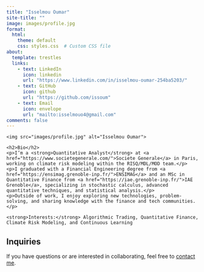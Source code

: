 ---
title: "Isselmou Oumar"
site-title: ""
image: images/profile.jpg
format:
  html:
    theme: default
    css: styles.css  # Custom CSS file
about:
  template: trestles
  links:
    - text: LinkedIn
      icon: linkedin
      url: "https://www.linkedin.com/in/isselmou-oumar-254ba5203/"
    - text: GitHub
      icon: github
      url: "https://github.com/issoum"
    - text: Email
      icon: envelope
      url: "mailto:isselmouo4@gmail.com"
comments: false
---

<div class="bio-container">
  <div class="bio-image">
    <img src="images/profile.jpg" alt="Isselmou Oumar">
  </div>
  <div class="bio-text">
    <h2>Bio</h2>
    <p>I’m a <strong>Quantitative Analyst</strong> at <a href="https://www.societegenerale.com/">Societe Generale</a> in Paris, working on climate risk modeling within the RISQ/MDL/MOD team.</p>
    <p>I graduated with a Financial Engineering degree from <a href="https://ensimag.grenoble-inp.fr/">ENSIMAG</a> and an MSc in Quantitative Finance from <a href="https://iae.grenoble-inp.fr/">IAE Grenoble</a>, specializing in stochastic calculus, advanced quantitative techniques, and statistical analysis.</p>
    <p>Outside of work, I enjoy exploring new technologies, problem-solving, and sharing knowledge with the finance and tech communities.</p>

    <strong>Interests:</strong> Algorithmic Trading, Quantitative Finance, Climate Risk Modeling, and Continuous Learning
  </div>
</div>


## Inquiries
If you have questions or are interested in collaborating, feel free to <a href="mailto:isselmouo4@gmail.com">contact me</a>.




